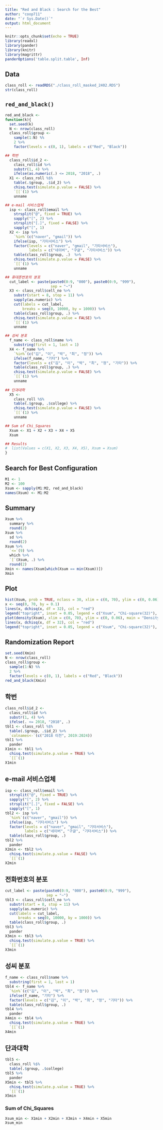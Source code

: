 ```yaml
---
title: "Red and Black : Search for the Best"
author: "coop711"
date: "`r Sys.Date()`"
output: html_document
---
```


```r
knitr::opts_chunk$set(echo = TRUE)
library(readxl)
library(pander)
library(knitr)
library(magrittr)
panderOptions('table.split.table', Inf)
```

## Data

```r
class_roll <- readRDS("./class_roll_masked_2402.RDS")
str(class_roll)
```

## `red_and_black()`

```r
red_and_black <-
function(k){
  set.seed(k)
  N <- nrow(class_roll) 
  class_roll$group <- 
    sample(1:N) %%
    2 %>%
    factor(levels = c(0, 1), labels = c("Red", "Black"))

## 학번
  class_roll$id_2 <-
    class_roll$id %>%
    substr(1, 4) %>%
    ifelse(as.numeric(.) <= 2018, "2018", .)
  X1 <- class_roll %$%
    table(.$group, .$id_2) %>%
    chisq.test(simulate.p.value = FALSE) %>%
    `[[`(1) %>%
    unname

## e-mail 서비스업체
  isp <- class_roll$email %>%
    strsplit("@", fixed = TRUE) %>%
    sapply("[", 2) %>%
    strsplit("[.]", fixed = FALSE) %>%
    sapply("[", 1)
  X2 <- isp %>%
    `%in%`(c("naver", "gmail")) %>%
    ifelse(isp, "기타서비스") %>%
    factor(levels = c("naver", "gmail", "기타서비스"),
           labels = c("네이버", "구글", "기타서비스")) %>%
    table(class_roll$group, .)  %>%
    chisq.test(simulate.p.value = FALSE) %>%
    `[[`(1) %>%
    unname

## 휴대폰번호의 분포
  cut_label <- paste(paste0(0:9, "000"), paste0(0:9, "999"), 
                     sep = "~")
  X3 <- class_roll$cell_no %>%
    substr(start = 8, stop = 11) %>%
    sapply(as.numeric) %>%
    cut(labels = cut_label, 
        breaks = seq(0, 10000, by = 1000)) %>%
    table(class_roll$group, .) %>%
    chisq.test(simulate.p.value = FALSE) %>%
    `[[`(1) %>%
    unname

## 성씨 분포
  f_name <- class_roll$name %>%
    substring(first = 1, last = 1) 
  X4 <- f_name %>%
    `%in%`(c("김", "이", "박", "최", "정")) %>%
    ifelse(f_name, "기타") %>%
    factor(levels = c("김", "이", "박", "최", "정", "기타")) %>%
    table(class_roll$group, .) %>%
    chisq.test(simulate.p.value = FALSE) %>%
    `[[`(1) %>%
    unname
  
## 단과대학
  X5 <- 
    class_roll %$%
    table(.$group, .$college) %>%
    chisq.test(simulate.p.value = FALSE) %>%
    `[[`(1) %>%
    unname

## Sum of Chi_Squares
  Xsum <- X1 + X2 + X3 + X4 + X5
  Xsum

## Results
#  list(Values = c(X1, X2, X3, X4, X5), Xsum = Xsum)
}
```

## Search for Best Configuration

```r
M1 <- 1
M2 <- 100
Xsum <- sapply(M1:M2, red_and_black)
names(Xsum) <- M1:M2
```

## Summary

```r
Xsum %>%
  summary %>%
  round(2) 
Xsum %>%
  sd %>%
  round(2)
Xsum %>%
  `<=`(9) %>%
  which %>%
  `[`(Xsum, .) %>%
  round(2)
Xmin <- names(Xsum[which(Xsum == min(Xsum))])
Xmin
```

## Plot

```r
hist(Xsum, prob = TRUE, nclass = 30, xlim = c(0, 70), ylim = c(0, 0.06))
x <- seq(0, 70, by = 0.1)
lines(x, dchisq(x, df = 32), col = "red")
legend("topright", inset = 0.05, legend = c("Xsum", "Chi-square(32)"), col = c("black", "red"), lty = 1)
plot(density(Xsum), xlim = c(0, 70), ylim = c(0, 0.06), main = "Density Estimation of Xsum")
lines(x, dchisq(x, df = 32), col = "red")
legend("topright", inset = 0.05, legend = c("Xsum", "Chi-square(32)"), col = c("black", "red"), lty = 1)
```

## Randomization Report

```r
set.seed(Xmin)
N <- nrow(class_roll) 
class_roll$group <- 
  sample(1:N) %%
  2 %>%
  factor(levels = c(0, 1), labels = c("Red", "Black"))
red_and_black(Xmin)
```

## 학번

```r
class_roll$id_2 <-
  class_roll$id %>%
  substr(1, 4) %>%
  ifelse(. <= 2018, "2018", .)
tbl1 <- class_roll %$%
  table(.$group, .$id_2) %>%
  `colnames<-`(c("2018 이전", 2019:2024)) 
tbl1 %>%
  pander
X1min <- tbl1 %>%
  chisq.test(simulate.p.value = TRUE) %>%
  `[[`(1)
X1min
```

## e-mail 서비스업체

```r
isp <- class_roll$email %>%
  strsplit("@", fixed = TRUE) %>%
  sapply("[", 2) %>%
  strsplit("[.]", fixed = FALSE) %>%
  sapply("[", 1)
tbl2 <- isp %>%
  `%in%`(c("naver", "gmail")) %>%
  ifelse(isp, "기타서비스") %>%
  factor(levels = c("naver", "gmail", "기타서비스"),
         labels = c("네이버", "구글", "기타서비스")) %>%
  table(class_roll$group, .) 
tbl2 %>%
  pander
X2min <- tbl2 %>%
  chisq.test(simulate.p.value = FALSE) %>%
  `[[`(1)
X2min
```

## 전화번호의 분포

```r
cut_label <- paste(paste0(0:9, "000"), paste0(0:9, "999"), 
                   sep = "~")
tbl3 <- class_roll$cell_no %>%
  substr(start = 8, stop = 11) %>%
  sapply(as.numeric) %>%
  cut(labels = cut_label, 
      breaks = seq(0, 10000, by = 1000)) %>%
  table(class_roll$group, .) 
tbl3 %>%
  pander
X3min <- tbl3 %>%
  chisq.test(simulate.p.value = TRUE) %>%
  `[[`(1)
X3min
```

## 성씨 분포

```r
f_name <- class_roll$name %>%
  substring(first = 1, last = 1) 
tbl4 <- f_name %>%
  `%in%`(c("김", "이", "박", "최", "정")) %>%
  ifelse(f_name, "기타") %>%
  factor(levels = c("김", "이", "박", "최", "정", "기타")) %>%
  table(class_roll$group, .) 
tbl4 %>%
  pander
X4min <- tbl4 %>%
  chisq.test(simulate.p.value = TRUE) %>%
  `[[`(1)
X4min
```

## 단과대학

```r
tbl5 <- 
  class_roll %$%
  table(.$group, .$college) 
tbl5 %>%
  pander
X5min <- tbl5 %>%
  chisq.test(simulate.p.value = TRUE) %>%
  `[[`(1) 
X5min
```

### Sum of Chi_Squares

```r
Xsum_min <- X1min + X2min + X3min + X4min + X5min
Xsum_min
```
